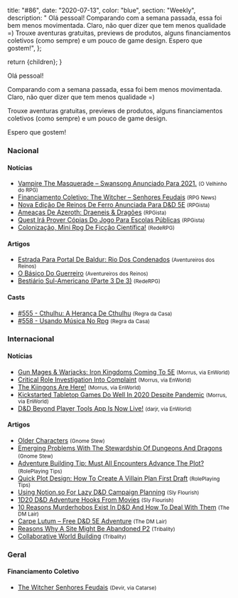 
  title: "#86",
  date: "2020-07-13",
  color: "blue",
  section: "Weekly",
  description:
    "    Olá pessoal!    Comparando com a semana passada, essa foi bem menos movimentada. Claro, não quer dizer que tem menos qualidade =)    Trouxe aventuras gratuitas, previews de produtos, alguns financiamentos coletivos (como sempre) e um pouco de game design.    Espero que gostem!",
};

  return <InternalLayout meta={meta}>{children}</InternalLayout>;
}

Olá pessoal!

Comparando com a semana passada, essa foi bem menos movimentada. Claro, não quer dizer que tem menos qualidade =)

Trouxe aventuras gratuitas, previews de produtos, alguns financiamentos coletivos (como sempre) e um pouco de game design.

Espero que gostem!

### Nacional

#### Notícias

- [Vampire The Masquerade – Swansong Anunciado Para 2021.] <small>(O Velhinho do RPG)</small>
- [Financiamento Coletivo: The Witcher – Senhores Feudais] <small>(RPG News)</small>
- [Nova Edição De Reinos De Ferro Anunciada Para D&amp;D 5E] <small>(RPGista)</small>
- [Ameaças De Azeroth: Draeneis &amp; Dragões] <small>(RPGista)</small>
- [Quest Irá Prover Cópias Do Jogo Para Escolas Públicas] <small>(RPGista)</small>
- [Colonização, Mini Rpg De Ficção Científica!] <small>(RedeRPG)</small>

#### Artigos

- [Estrada Para Portal De Baldur: Rio Dos Condenados] <small>(Aventureiros dos Reinos)</small>
- [O Básico Do Guerreiro] <small>(Aventureiros dos Reinos)</small>
- [Bestiário Sul-Americano (Parte 3 De 3)] <small>(RedeRPG)</small>

#### Casts

- [#555 - Cthulhu: A Herança De Cthulhu] <small>(Regra da Casa)</small>
- [#558 - Usando Música No Rpg] <small>(Regra da Casa)</small>

### Internacional

#### Notícias

- [Gun Mages &amp; Warjacks: Iron Kingdoms Coming To 5E] <small>(Morrus, via EnWorld)</small>
- [Critical Role Investigation Into Complaint] <small>(Morrus, via EnWorld)</small>
- [The Kiingons Are Here!] <small>(Morrus, via EnWorld)</small>
- [Kickstarted Tabletop Games Do Well In 2020 Despite Pandemic] <small>(Morrus, via EnWorld)</small>
- [D&amp;D Beyond Player Tools App Is Now Live!] <small>(darjr, via EnWorld)</small>

#### Artigos

- [Older Characters] <small>(Gnome Stew)</small>
- [Emerging Problems With The Stewardship Of Dungeons And Dragons] <small>(Gnome Stew)</small>
- [Adventure Building Tip: Must All Encounters Advance The Plot?] <small>(RolePlaying Tips)</small>
- [Quick Plot Design: How To Create A Villain Plan First Draft] <small>(RolePlaying Tips)</small>
- [Using Notion.so For Lazy D&amp;D Campaign Planning] <small>(Sly Flourish)</small>
- [1D20 D&amp;D Adventure Hooks From Movies] <small>(Sly Flourish)</small>
- [10 Reasons Murderhobos Exist In D&amp;D And How To Deal With Them] <small>(The DM Lair)</small>
- [Carpe Lutum – Free D&amp;D 5E Adventure] <small>(The DM Lair)</small>
- [Reasons Why A Site Might Be Abandoned P2] <small>(Tribality)</small>
- [Collaborative World Building] <small>(Tribality)</small>

### Geral

#### Financiamento Coletivo

- [The Witcher Senhores Feudais] <small>(Devir, via Catarse)</small>

[financiamento coletivo: the witcher – senhores feudais]: https://newsrpg.wordpress.com/2020/07/11/financiamento-coletivo-the-witcher-senhores-feudais/
[the witcher senhores feudais]: https://www.catarse.me/pt/devir_thewitcher_rpg
[using notion.so for lazy d&amp;d campaign planning]: https://slyflourish.com/lazy_dnd_with_notion.html
[reasons why a site might be abandoned p2]: https://www.tribality.com/2020/07/06/reasons-why-a-site-might-be-abandoned-p2/
[older characters]: https://gnomestew.com/older-characters/
[#555 - cthulhu: a herança de cthulhu]: https://regradacasa.podbean.com/e/555-cthulhu-a-heranca-de-cthulhu/
[10 reasons murderhobos exist in d&amp;d and how to deal with them]: https://www.thedmlair.com/2020/07/07/10-reasons-murderhobos-exist-in-dd-and-how-to-deal-with-them/
[collaborative world building]: https://www.tribality.com/2020/07/07/collaborative-world-building/
[nova edição de reinos de ferro anunciada para d&amp;d 5e]: https://rpgista.com.br/2020/07/08/nova-edicao-de-reinos-de-ferro-anunciada-para-dd5e/?utm_source=rss&utm_medium=rss&utm_campaign=nova-edicao-de-reinos-de-ferro-anunciada-para-dd5e
[gun mages &amp; warjacks: iron kingdoms coming to 5e]: https://www.enworld.org/threads/gun-mages-warjacks-iron-kingdoms-coming-to-5e.673134/
[critical role investigation into complaint]: https://www.enworld.org/threads/critical-role-investigation-into-complaint.673127/
[d&amp;d beyond player tools app is now live!]: https://www.enworld.org/threads/d-d-beyond-player-tools-app-is-now-live.673105/
[the kiingons are here!]: https://www.enworld.org/threads/the-kiingons-are-here.673103/
[emerging problems with the stewardship of dungeons and dragons]: https://gnomestew.com/emerging-problems-with-the-stewardship-of-dungeons-and-dragons/
[estrada para portal de baldur: rio dos condenados]: https://aventureirosdosreinos.com/estrada-para-portal-de-baldur-rio-dos-condenados/
[bestiário sul-americano (parte 3 de 3)]: https://www.rederpg.com.br/2020/07/08/bestiario-sul-americano-parte-3-de-3/
[vampire the masquerade – swansong anunciado para 2021.]: https://ovelhinhodorpg.wordpress.com/2020/07/08/vampire-the-masquerade-swansong-anunciado-para-2021/
[adventure building tip: must all encounters advance the plot?]: https://www.roleplayingtips.com/adventure-building-campaigns/adventure-building-tip-must-all-encounters-advance-the-plot/?utm_source=feedburner&utm_medium=feed&utm_campaign=Feed%3A+roleplayingtips+%28Roleplaying+Tips%29
[quick plot design: how to create a villain plan first draft]: https://www.roleplayingtips.com/adventure-building-campaigns/quick-plot-design-how-to-create-a-villain-plan-first-draft/
[#558 - usando música no rpg]: https://regradacasa.podbean.com/e/558-usando-musica-no-rpg/
[kickstarted tabletop games do well in 2020 despite pandemic]: https://www.enworld.org/threads/kickstarted-tabletop-games-do-well-in-2020-despite-pandemic.673181/
[colonização, mini rpg de ficção científica!]: https://www.rederpg.com.br/2020/07/10/colonizacao-mini-rpg-de-ficcao-cientifica/
[ameaças de azeroth: draeneis &amp; dragões]: https://rpgista.com.br/2020/07/11/ameacas-de-azeroth-draeneis-dragoes/
[carpe lutum – free d&amp;d 5e adventure]: https://www.thedmlair.com/2020/07/11/carpe-lutum-free-dd-5e-adventure/
[quest irá prover cópias do jogo para escolas públicas]: https://rpgista.com.br/2020/07/10/quest-ira-prover-copias-do-jogo-para-escolas-publicas/
[o básico do guerreiro]: https://aventureirosdosreinos.com/o-basico-do-guerreiro/
[1d20 d&amp;d adventure hooks from movies]: https://slyflourish.com/1d20_movie_adventure_seeds.html
